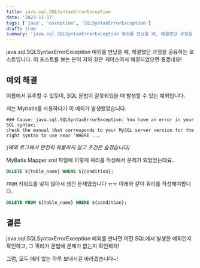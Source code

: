 ```yaml
---
title: java.sql.SQLSyntaxErrorException
date: '2023-11-17'
tags: ['java', 'exception', 'SQLSyntaxErrorException']
draft: true
summary: 'java.sql.SQLSyntaxErrorException 예외를 만났을 때, 해결했던 과정을 공유하는 포스트입니다. 이 포스트를 보는 분이 저와 같은 케이스여서 해결되었으면 좋겠네요!'
---
```


java.sql.SQLSyntaxErrorException 예외를 만났을 때, 해결했던 과정을 공유하는 포스트입니다. 이 포스트를 보는 분이 저와 같은 케이스여서 해결되었으면 좋겠네요!

## 예외 해결

이름에서 유추할 수 있듯이, SQL 문법이 잘못되었을 때 발생할 수 있는 예외입니다.

저는 Mybatis를 사용하다가 이 예외가 발생했었습니다.

```
### Cause: java.sql.SQLSyntaxErrorException: You have an error in your SQL syntax;
check the manual that corresponds to your MySQL server version for the right syntax to use near 'WHERE ...
```
_(예외 로그에서 완전히 복붙하지 않고 조건은 숨겼습니다)_

MyBatis Mapper xml 파일에 이렇게 쿼리를 작성해서 문제가 되었었는데요..

```sql
DELETE ${table_name} WHERE ${condition};
```

`FROM` 키워드를 넣지 않아서 생긴 문제였습니다 ㅠㅠ 아래와 같이 쿼리를 작성해야합니다.

```sql
DELETE FROM ${table_name} WHERE ${condition};
```

## 결론

java.sql.SQLSyntaxErrorException 예외를 만나면 어떤 SQL에서 발생한 예외인지 확인하고, 그 쿼리가 문법에 문제가 없는지 확인하자!

그럼, 모두 에러 없는 하루 보내시길 바라겠습니다~!
